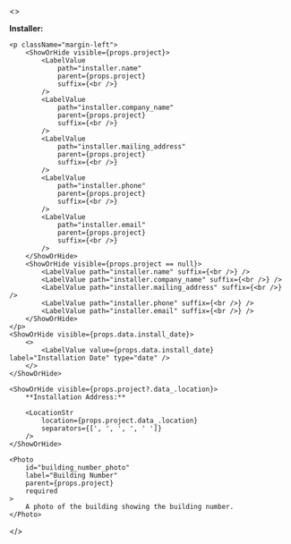 <>
    <p>**Installer:**</p>

    <p className="margin-left">
        <ShowOrHide visible={props.project}>
            <LabelValue
                path="installer.name"
                parent={props.project}
                suffix={<br />}
            />
            <LabelValue
                path="installer.company_name"
                parent={props.project}
                suffix={<br />}
            />
            <LabelValue
                path="installer.mailing_address"
                parent={props.project}
                suffix={<br />}
            />
            <LabelValue
                path="installer.phone"
                parent={props.project}
                suffix={<br />}
            />
            <LabelValue
                path="installer.email"
                parent={props.project}
                suffix={<br />}
            />
        </ShowOrHide>
        <ShowOrHide visible={props.project == null}>
            <LabelValue path="installer.name" suffix={<br />} />
            <LabelValue path="installer.company_name" suffix={<br />} />
            <LabelValue path="installer.mailing_address" suffix={<br />} />
            <LabelValue path="installer.phone" suffix={<br />} />
            <LabelValue path="installer.email" suffix={<br />} />
        </ShowOrHide>
    </p>
    <ShowOrHide visible={props.data.install_date}>
        <>
            <LabelValue value={props.data.install_date} label="Installation Date" type="date" />
        </>
    </ShowOrHide>

    <ShowOrHide visible={props.project?.data_.location}>
        **Installation Address:**

        <LocationStr
            location={props.project.data_.location}
            separators={[', ', ', ', ' ']}
        />
    </ShowOrHide>

    <Photo
        id="building_number_photo"
        label="Building Number"
        parent={props.project}
        required
    >
        A photo of the building showing the building number.
    </Photo>

</>
